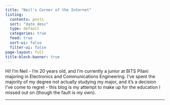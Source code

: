 ```yaml
---
title: "Neil's Corner of the Internet"
listing:
  contents: posts
  sort: "date desc"
  type: default
  categories: true
  feed: true
  sort-ui: false
  filter-ui: false
page-layout: full
title-block-banner: true
---
```


<div>

Hi! I'm Neil - I'm 20 years old, and I'm currently a junior at BITS Pilani majoring in Electronics and Communications Engineering. I've spent the majority of my degree not actually studying my major, and it's a decision I've come to regret - this blog is my attempt to make up for the education I missed out on (though the fault is my own).

</div>

------------------------------------------------------------------------
